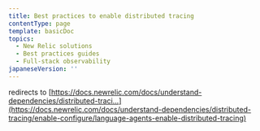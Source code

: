 ```yaml
---
title: Best practices to enable distributed tracing
contentType: page
template: basicDoc
topics:
  - New Relic solutions
  - Best practices guides
  - Full-stack observability
japaneseVersion: ''
---
```


redirects to [https://docs.newrelic.com/docs/understand-dependencies/distributed-traci...](https://docs.newrelic.com/docs/understand-dependencies/distributed-tracing/enable-configure/language-agents-enable-distributed-tracing)
